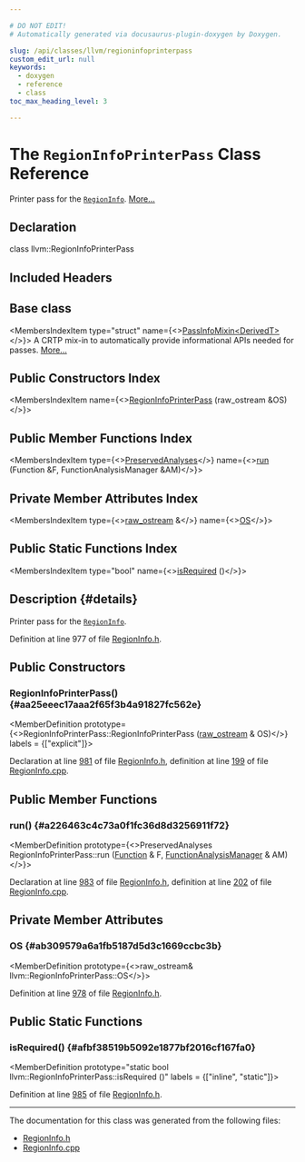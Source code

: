 ```yaml
---

# DO NOT EDIT!
# Automatically generated via docusaurus-plugin-doxygen by Doxygen.

slug: /api/classes/llvm/regioninfoprinterpass
custom_edit_url: null
keywords:
  - doxygen
  - reference
  - class
toc_max_heading_level: 3

---
```





# The `RegionInfoPrinterPass` Class Reference

<DoxygenPage pluginConfig={pluginConfig}>

Printer pass for the <code><a href="/docs/api/classes/llvm/regioninfo">RegionInfo</a></code>. <a href="#details">More...</a>

## Declaration

<CodeBlock>class llvm::RegionInfoPrinterPass</CodeBlock>

## Included Headers

<IncludesList>
<IncludesListItem
  filePath="llvm/Analysis/RegionInfo.h"
  permalink="/docs/api/files/include/include/llvm/include/llvm/analysis/regioninfo-h"
  isLocal="true" />
</IncludesList>

## Base class

<MembersIndex>

<MembersIndexItem
  type="struct"
  name={<><a href="/docs/api/structs/llvm/passinfomixin">PassInfoMixin&lt;DerivedT&gt;</a></>}>
A CRTP mix-in to automatically provide informational APIs needed for passes. <a href="/docs/api/structs/llvm/passinfomixin/#details">More...</a>
</MembersIndexItem>

</MembersIndex>

## Public Constructors Index

<MembersIndex>

<MembersIndexItem
  name={<><a href="#aa25eeec17aaa2f65f3b4a91827fc562e">RegionInfoPrinterPass</a> (raw&#95;ostream &amp;OS)</>}>
</MembersIndexItem>

</MembersIndex>

## Public Member Functions Index

<MembersIndex>

<MembersIndexItem
  type={<><a href="/docs/api/classes/llvm/preservedanalyses">PreservedAnalyses</a></>}
  name={<><a href="#a226463c4c73a0f1fc36d8d3256911f72">run</a> (Function &amp;F, FunctionAnalysisManager &amp;AM)</>}>
</MembersIndexItem>

</MembersIndex>

## Private Member Attributes Index

<MembersIndex>

<MembersIndexItem
  type={<><a href="/docs/api/classes/llvm/raw-ostream">raw&#95;ostream</a> &amp;</>}
  name={<><a href="#ab309579a6a1fb5187d5d3c1669ccbc3b">OS</a></>}>
</MembersIndexItem>

</MembersIndex>

## Public Static Functions Index

<MembersIndex>

<MembersIndexItem
  type="bool"
  name={<><a href="#afbf38519b5092e1877bf2016cf167fa0">isRequired</a> ()</>}>
</MembersIndexItem>

</MembersIndex>

## Description {#details}

Printer pass for the <code><a href="/docs/api/classes/llvm/regioninfo">RegionInfo</a></code>.

Definition at line 977 of file <a href="/docs/api/files/include/include/llvm/include/llvm/analysis/regioninfo-h">RegionInfo.h</a>.

<SectionDefinition>

## Public Constructors

### RegionInfoPrinterPass() {#aa25eeec17aaa2f65f3b4a91827fc562e}

<MemberDefinition
  prototype={<>RegionInfoPrinterPass::RegionInfoPrinterPass (<a href="/docs/api/classes/llvm/raw-ostream">raw&#95;ostream</a> &amp; OS)</>}
  labels = {["explicit"]}>

Declaration at line <a href="/docs/api/files/include/include/llvm/include/llvm/analysis/regioninfo-h/#l00981">981</a> of file <a href="/docs/api/files/include/include/llvm/include/llvm/analysis/regioninfo-h">RegionInfo.h</a>, definition at line <a href="/docs/api/files/lib/lib/analysis/regioninfo-cpp/#l00199">199</a> of file <a href="/docs/api/files/lib/lib/analysis/regioninfo-cpp">RegionInfo.cpp</a>.
</MemberDefinition>

</SectionDefinition>

<SectionDefinition>

## Public Member Functions

### run() {#a226463c4c73a0f1fc36d8d3256911f72}

<MemberDefinition
  prototype={<>PreservedAnalyses RegionInfoPrinterPass::run (<a href="/docs/api/classes/llvm/function">Function</a> &amp; F, <a href="/docs/api/namespaces/llvm/#adce09a5a0de0e3177eb00e932734af2f">FunctionAnalysisManager</a> &amp; AM)</>}>

Declaration at line <a href="/docs/api/files/include/include/llvm/include/llvm/analysis/regioninfo-h/#l00983">983</a> of file <a href="/docs/api/files/include/include/llvm/include/llvm/analysis/regioninfo-h">RegionInfo.h</a>, definition at line <a href="/docs/api/files/lib/lib/analysis/regioninfo-cpp/#l00202">202</a> of file <a href="/docs/api/files/lib/lib/analysis/regioninfo-cpp">RegionInfo.cpp</a>.
</MemberDefinition>

</SectionDefinition>

<SectionDefinition>

## Private Member Attributes

### OS {#ab309579a6a1fb5187d5d3c1669ccbc3b}

<MemberDefinition
  prototype={<>raw&#95;ostream&amp; llvm::RegionInfoPrinterPass::OS</>}>

Definition at line <a href="/docs/api/files/include/include/llvm/include/llvm/analysis/regioninfo-h/#l00978">978</a> of file <a href="/docs/api/files/include/include/llvm/include/llvm/analysis/regioninfo-h">RegionInfo.h</a>.
</MemberDefinition>

</SectionDefinition>

<SectionDefinition>

## Public Static Functions

### isRequired() {#afbf38519b5092e1877bf2016cf167fa0}

<MemberDefinition
  prototype="static bool llvm::RegionInfoPrinterPass::isRequired ()"
  labels = {["inline", "static"]}>

Definition at line <a href="/docs/api/files/include/include/llvm/include/llvm/analysis/regioninfo-h/#l00985">985</a> of file <a href="/docs/api/files/include/include/llvm/include/llvm/analysis/regioninfo-h">RegionInfo.h</a>.
</MemberDefinition>

</SectionDefinition>

<hr/>

The documentation for this class was generated from the following files:

<ul>
<li><a href="/docs/api/files/include/include/llvm/include/llvm/analysis/regioninfo-h">RegionInfo.h</a></li>
<li><a href="/docs/api/files/lib/lib/analysis/regioninfo-cpp">RegionInfo.cpp</a></li>
</ul>

</DoxygenPage>
